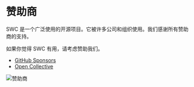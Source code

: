 # 赞助商

SWC 是一个广泛使用的开源项目。它被许多公司和组织使用。我们感谢所有赞助商的支持。

如果你觉得 SWC 有用，请考虑赞助我们。

- [GitHub Sponsors](https://github.com/sponsors/swc-project)
- [Open Collective](https://opencollective.com/swc)

![赞助商](https://raw.githubusercontent.com/swc-project/swc-sponsor-images/main/sponsors.svg)

